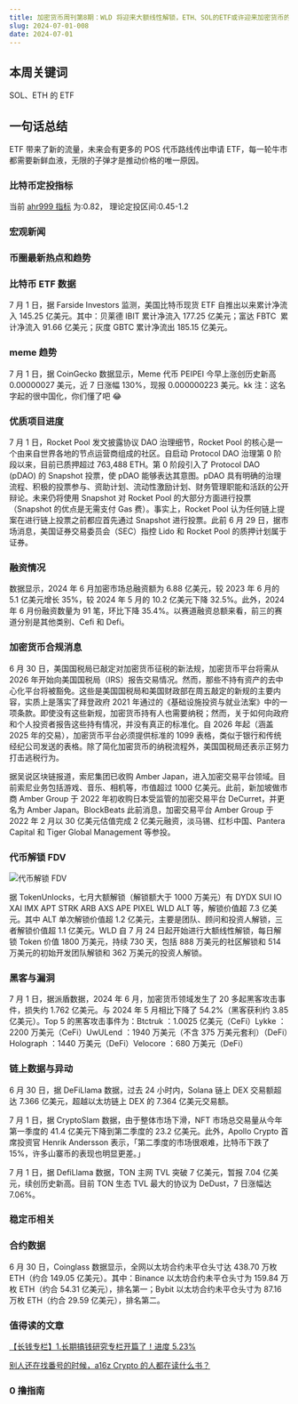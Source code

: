 ```yaml
---
title: 加密货币周刊第8期：WLD 将迎来大额线性解锁，ETH、SOL的ETF或许迎来加密货币的新牛市
slug: 2024-07-01-008
date: 2024-07-01
---
```


## 本周关键词

SOL、ETH 的 ETF

## 一句话总结

ETF 带来了新的流量，未来会有更多的 POS 代币路线传出申请 ETF，每一轮牛市都需要新鲜血液，无限的子弹才是推动价格的唯一原因。

### 比特币定投指标

当前 [ahr999 指标](https://www.coinglass.com/zh/pro/i/ahr999) 为:0.82， 理论定投区间:0.45-1.2

### 宏观新闻

### 币圈最新热点和趋势

### 比特币 ETF 数据

7 月 1 日，据 Farside Investors 监测，美国比特币现货 ETF 自推出以来累计净流入 145.25 亿美元。其中：贝莱德 IBIT 累计净流入 177.25 亿美元；富达 FBTC &nbsp;累计净流入 91.66 亿美元；灰度 GBTC 累计净流出 185.15 亿美元。

### meme 趋势

7 月 1 日，据 CoinGecko 数据显示，Meme 代币 PEIPEI 今早上涨创历史新高 0.00000027 美元，近 7 日涨幅 130%，现报 0.000000223 美元。kk 注：这名字起的很中国化，你们懂了吧 😂

### 优质项目进度

7 月 1 日，Rocket Pool 发文披露协议 DAO 治理细节，Rocket Pool 的核心是一个由来自世界各地的节点运营商组成的社区。自启动 Protocol DAO 治理第 0 阶段以来，目前已质押超过 763,488 ETH。第 0 阶段引入了 Protocol DAO (pDAO) 的 Snapshot 投票，使 pDAO 能够表达其意图。pDAO 具有明确的治理流程、积极的投票参与、资助计划、流动性激励计划、财务管理职能和活跃的公开辩论。未来仍将使用 Snapshot 对 Rocket Pool 的大部分方面进行投票（Snapshot 的优点是无需支付 Gas 费）。事实上，Rocket Pool 认为任何链上提案在进行链上投票之前都应首先通过 Snapshot 进行投票。此前 6 月 29 日，据市场消息，美国证券交易委员会（SEC）指控 Lido 和 Rocket Pool 的质押计划属于证券。

### 融资情况

数据显示，2024 年 6 月加密市场总融资额为 6.88 亿美元，较 2023 年 6 月的 5.1 亿美元增长 35%，较 2024 年 5 月的 10.2 亿美元下降 32.5%。此外，2024 年 6 月份融资数量为 91 笔，环比下降 35.4%。以赛道融资总额来看，前三的赛道分别是其他类别、Cefi 和 Defi。

### 加密货币合规消息

6 月 30 日，美国国税局已敲定对加密货币征税的新法规，加密货币平台将需从 2026 年开始向美国国税局（IRS）报告交易情况。然而，那些不持有资产的去中心化平台将被豁免。这些是美国国税局和美国财政部在周五敲定的新规的主要内容，实质上是落实了拜登政府 2021 年通过的《基础设施投资与就业法案》中的一项条款。即使没有这些新规，加密货币持有人也需要纳税；然而，关于如何向政府和个人投资者报告这些持有情况，并没有真正的标准化。自 2026 年起（涵盖 2025 年的交易），加密货币平台必须提供标准的 1099 表格，类似于银行和传统经纪公司发送的表格。除了简化加密货币的纳税流程外，美国国税局还表示正努力打击逃税行为。

据吴说区块链报道，索尼集团已收购 Amber Japan，进入加密交易平台领域。目前索尼业务包括游戏、音乐、相机等，市值超过 1000 亿美元。此前，新加坡做市商 Amber Group 于 2022 年初收购日本受监管的加密交易平台 DeCurret，并更名为 Amber Japan。BlockBeats 此前消息，加密交易平台 Amber Group 于 2022 年 2 月以 30 亿美元估值完成 2 亿美元融资，淡马锡、红杉中国、Pantera Capital 和 Tiger Global Management 等参投。

### 代币解锁 FDV

![代币解锁 FDV](https://pbs.twimg.com/media/GRIPB-zbwAAFl-S?format=jpg&name=medium)

据 TokenUnlocks，七月大额解锁（解锁额大于 1000 万美元）有 DYDX SUI IO XAI IMX APT STRK ARB AXS APE PIXEL WLD ALT 等，解锁价值超 7.3 亿美元。其中 ALT 单次解锁价值超 1.2 亿美元，主要是团队、顾问和投资人解锁，三者解锁价值超 1.1 亿美元。WLD 自 7 月 24 日起开始进行大额线性解锁，每日解锁 Token 价值 1800 万美元，持续 730 天，包括 888 万美元的社区解锁和 514 万美元的初始开发团队解锁和 362 万美元的投资人解锁。

### 黑客与漏洞

7 月 1 日，据派盾数据，2024 年 6 月，加密货币领域发生了 20 多起黑客攻击事件，损失约 1.762 亿美元。与 2024 年 5 月相比下降了 54.2%（黑客获利约 3.85 亿美元）。Top 5 的黑客攻击事件为：Btctruk ：1.0025 亿美元（CeFi）Lykke ：2200 万美元（CeFi）UwULend ：1940 万美元（不含 375 万美元套利）（DeFi）Holograph ：1440 万美元（DeFi）Velocore ：680 万美元（DeFi）

### 链上数据与异动

6 月 30 日，据 DeFiLlama 数据，过去 24 小时内，Solana 链上 DEX 交易额超达 7.366 亿美元，超越以太坊链上 DEX 的 7.364 亿美元交易额。

7 月 1 日，据 CryptoSlam 数据，由于整体市场下滑，NFT 市场总交易量从今年第一季度的 41.4 亿美元下降到第二季度的 23.2 亿美元。此外，Apollo Crypto 首席投资官 Henrik Andersson 表示，「第二季度的市场很艰难，比特币下跌了 15%，许多山寨币的表现也明显更差。」

7 月 1 日，据 DefiLlama 数据，TON 主网 TVL 突破 7 亿美元，暂报 7.04 亿美元，续创历史新高。目前 TON 生态 TVL 最大的协议为 DeDust，7 日涨幅达 7.06%。

### 稳定币相关

### 合约数据

6 月 30 日，Coinglass 数据显示，全网以太坊合约未平仓头寸达 438.70 万枚 ETH（约合 149.05 亿美元）。其中：Binance 以太坊合约未平仓头寸为 159.84 万枚 ETH（约合 54.31 亿美元），排名第一；Bybit 以太坊合约未平仓头寸为 87.16 万枚 ETH（约合 29.59 亿美元），排名第二。

### 值得读的文章

[【长钱专栏】1.长期搞钱研究专栏开篇了！进度 5.23%](https://blog.ibuidl.org/%E8%B5%84%E4%BA%A7%E9%85%8D%E7%BD%AE/db68c29d-a3f8-4ba8-a81a-e52002fc98be)

[别人还在找番号的时候，a16z Crypto 的人都在读什么书？](https://www.theblockbeats.info/news/54039?from=kkdemian)

### 0 撸指南
